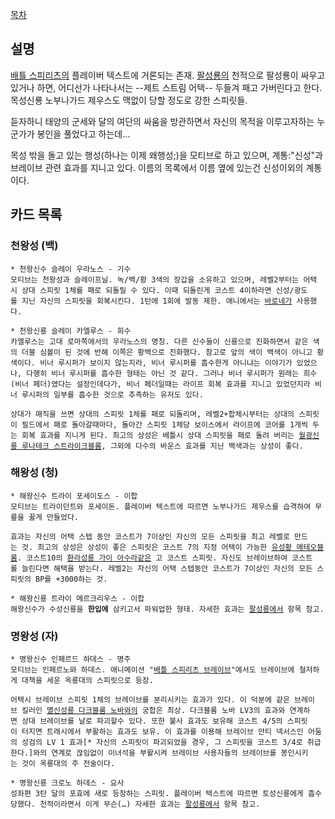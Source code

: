 [[목차]]

== 설명 ==
[[배틀 스피리츠]]의 플레이버 텍스트에 거론되는 존재. [[팔성룡]]의 천적으로 팔성룡이 싸우고 있거나 하면, 어디선가 나타나서는 --제트 스트림 어택-- 두들겨 패고 가버린다고 한다. 목성신룡 노부나가드 제우스도 맥없이 당할 정도로 강한 스피릿들.

듣자하니 태양의 군세와 달의 여단의 싸움을 방관하면서 자신의 목적을 이루고자하는 누군가가 봉인을 풀었다고 하는데…

목성 밖을 돌고 있는 행성(하나는 이제 왜행성;)을 모티브로 하고 있으며, 계통:"신성"과 브레이브 관련 효과를 지니고 있다. 이름의 목록에서 이름 옆에 있는건 신성이외의 계통이다.

== 카드 목록 ==
=== 천왕성 (백) ===
 * 천왕신수 슬레이 우라노스 - 기수
 모티브는 천왕성과 슬레이프닐. 녹/백/황 3색의 장갑을 소유하고 있으며, 레벨2부터는 어택시 상대 스피릿 1체를 패로 되돌릴 수 있다. 이때 되돌린게 코스트 4이하라면 신성/광도를 지닌 자신의 스피릿을 회복시킨다. 1턴에 1회에 발동 제한. 애니에서는 [[바로네]]가 사용했다.

 * 천왕신룡 슬레이 카엘루스 - 희수
 카엘루스는 고대 로마쪽에서의 우라노스의 명칭. 다른 신수들이 신룡으로 진화하면서 같은 색의 더블 심볼이 된 것에 반해 이쪽은 황백으로 진화했다. 참고로 앞의 색이 백색이 아니고 황색이다. 비너 루시퍼가 보이지 않는지라, 비너 루시퍼를 흡수한게 아니냐는 이야기가 있었으나, 다행히 비너 루시퍼를 흡수한 형태는 아닌 것 같다. 그러나 비너 루시퍼가 원래는 희수(비너 페더)였다는 설정인데다가, 비너 페더일때는 라이프 회복 효과를 지니고 있었던지라 비너 루시퍼의 일부를 흡수한 것으로 추측하는 유저도 있다.

 상대가 매직을 쓰면 상대의 스피릿 1체를 패로 되돌리며, 레벨2+합체시부터는 상대의 스피릿이 필드에서 패로 돌아갈때마다, 돌아간 스피릿 1체당 보이스에서 라이프에 코어를 1개씩 두는 회복 효과를 지니게 된다. 최고의 상성은 배틀시 상대 스피릿을 패로 돌려 버리는 [[월광신룡 루나테크 스트라이크블룸]], 그외에 다수의 바운스 효과를 지닌 백색과는 상성이 좋다.

=== 해왕성 (청) ===
 * 해왕신수 트라이 포세이도스 - 이합
 모티브는 트라이던트와 포세이돈. 플레이버 텍스트에 따르면 노부나가드 제우스를 습격하여 무릎을 꿇게 만들었다.

 효과는 자신의 어택 스텝 동안 코스트가 7이상인 자신의 모든 스피릿을 최고 레벨로 만드는 것. 최고의 상성은 상성이 좋은 스피릿은 코스트 7의 지정 어택이 가능한 [[유성황 메테오블룸]]. 코스트10의 [[환라성룡 가이 아수라]]같은 고 코스트 스피릿. 자신도 브레이브하여 코스트를 늘린다면 해택을 받는다. 레벨2는 자신의 어택 스텝동안 코스트가 7이상인 자신의 모든 스피릿의 BP를 +3000하는 것.

 * 해왕신룡 트라이 메르크리우스 - 이합
 해왕신수가 수성신룡을 '''한입에''' 삼키고서 파워업한 형태. 자세한 효과는 [[팔성룡]]에서 항목 참고.

=== 명왕성 (자) ===
 * 명왕신수 인페르드 하데스 - 명주
 모티브는 인페르노와 하데스. 애니메이션 "[[배틀 스피리츠 브레이브]]"에서도 브레이브에 철저하게 대책을 세운 옥룡대의 스피릿으로 등장. 

 어택시 브레이브 스피릿 1체의 브레이브를 분리시키는 효과가 있다. 이 덕분에 같은 브레이브 킬러인 [[멸신성룡 다크블룸 노바]]와의 궁합은 최상. 다크블룸 노바 LV3의 효과와 연계하면 상대 브레이브를 날로 파괴할수 있다. 또한 불사 효과도 보유해 코스트 4/5의 스피릿이 터지면 트래시에서 부활하는 효과도 보유. 이 효과를 이용해 브레이브 안티 넥서스인 어둠의 성검의 LV 1 효과[* 자신의 스피릿이 파괴되었을 경우, 그 스피릿을 코스트 3/4로 취급한다.]와의 연계로 끊임없이 이녀석을 부활시켜 브레이브 사용자들의 브레이브를 봉인시키는 것이 옥룡대의 주 전술이다.

 * 명왕신룡 크로노 하데스 - 요사
 성좌편 3탄 달의 포효에 새로 등장하는 스피릿. 플레이버 텍스트에 따르면 토성신룡에게 흡수당했다. 천적이라면서 이게 무슨(…) 자세한 효과는 [[팔성룡]]에서 항목 참고.

